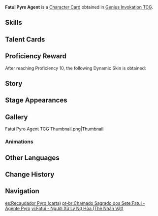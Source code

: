 {{About|the [[Character Card]]|the [[Elite Enemy]]|Fatui Pyro Agent}}
{{Genius Invokation TCG Infobox
|title       = Fatui Pyro Agent
|id          = 002301
|image       = Fatui Pyro Agent Character Card.png
|type        = Character Card
|health      = 10
|element     = Pyro
|faction     = Fatui
|weapon      = Other Weapons
|source1     = Achieve victory in [[Genius Invokation TCG/Stage/Little Rose/Agent's Test|Agent's Test]]
}}
'''Fatui Pyro Agent''' is a [[Character Card]] obtained in [[Genius Invokation TCG]].

==Skills==
{{Genius Invokation TCG Skills Table}}

==Talent Cards==
{{Genius Invokation TCG Talent Cards Table}}

==Proficiency Reward==
After reaching Proficiency 10, the following Dynamic Skin is obtained:<br />{{TCG Card|Paid in Full|1|golden=1|caption=1}}

==Story==
{{Description|"There is no running from your debt, be you living or otherwise."|title="Blade of Settlement" Agent}}

==Stage Appearances==
{{Genius Invokation TCG Stage Appearances}}

==Gallery==
<gallery>
Fatui Pyro Agent TCG Thumbnail.png|Thumbnail
</gallery>

===Animations===
{{Preview
|size     = 200px
|file1    = Fatui Pyro Agent Dynamic Skin
|caption  = Dynamic Skin Idle Animation
}}

==Other Languages==
{{Transclude|Fatui Pyro Agent|Other Languages}}

==Change History==
{{Change History|3.3}}

==Navigation==
{{Genius Invokation TCG Navbox|Character Card Obtainable}}

[[es:Recaudador Pyro (carta)]]
[[pt-br:Chamado Sagrado dos Sete:Fatui - Agente Pyro]]
[[vi:Fatui - Người Xử Lý Nợ Hỏa (Thẻ Nhân Vật)]]